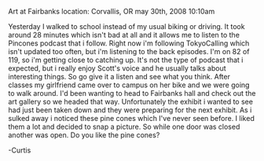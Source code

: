 Art at Fairbanks
location: Corvallis, OR
may 30th, 2008 10:10am

Yesterday I walked to school instead of my usual biking or driving. It took around 28 minutes which isn't bad at all and it allows me to listen to the
Pincones
podcast that i follow. Right now i'm following TokyoCalling which isn't updated too often, but i'm listening to the back episodes. I'm on 82 of 119, so i'm getting close to catching up. It's not the type of podcast that i expected, but i really enjoy Scott's voice and he usually talks about interesting things. So go give it a listen and see what you think. After classes my girlfriend came over to campus on her bike and we were going to walk around. I'd been wanting to head to Fairbanks hall and check out the art gallery so we headed that way. Unfortunately the exhibit i wanted to see had just been taken down and they were preparing for the next exhibit. As i sulked away i noticed these pine cones which I've never seen before. I liked them a lot and decided to snap a picture. So while one door was closed another was open. Do you like the pine cones?

-Curtis

